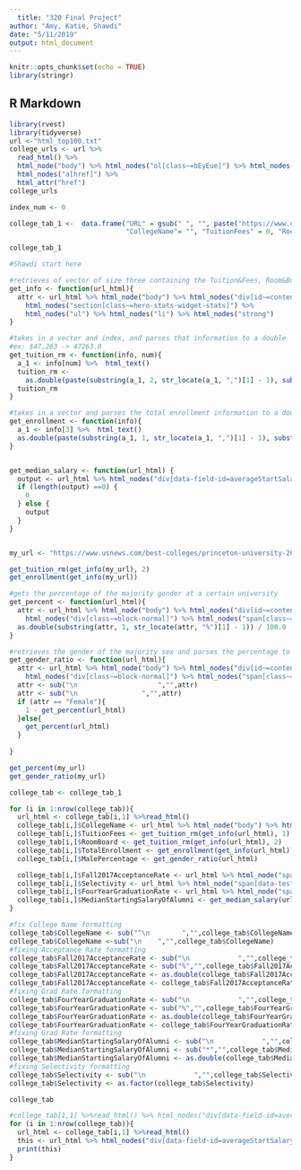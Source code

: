 ```yaml
---
  title: "320 Final Project"
author: "Amy, Katie, Shawdi"
date: "5/11/2019"
output: html_document
---
```

  
  ```r
knitr::opts_chunk$set(echo = TRUE)
library(stringr)
```

## R Markdown


```r
library(rvest)
library(tidyverse)
url <-"html_top100.txt"
college_urls <- url %>%
  read_html() %>%
  html_node("body") %>% html_nodes("ol[class~=bEyEue]") %>% html_nodes("li[id]")%>% html_nodes("h3") %>% 
  html_nodes("a[href]") %>%
  html_attr("href") 
college_urls

```


```r
index_num <- 0

college_tab_1 <-  data.frame("URL" = gsub(" ", "", paste("https://www.usnews.com",college_urls, sep = "")), 
                             "CollegeName"= "", "TuitionFees" = 0, "RoomBoard" = 0, "TotalEnrollment" = 0, "SchoolType" = "", "YearFounded" = 0, "Setting" = "", "Endowment2017" = 0, "MedianStartingSalaryOfAlumni" = 0, "Selectivity" = "", "Fall2017AcceptanceRate" = 0, "GenderDistribution" = 0, "FourYearGraduationRate" = 0, stringsAsFactors = FALSE) 

college_tab_1
```


```r
#Shawdi start here

#retrieves of vector of size three containing the Tuition&Fees, Room&Board, and total enrollment
get_info <- function(url_html){
  attr <- url_html %>% html_node("body") %>% html_nodes("div[id~=content-main]") %>%   
    html_nodes("section[class~=hero-stats-widget-stats]") %>%
    html_nodes("ul") %>% html_nodes("li") %>% html_nodes("strong")
}

#takes in a vector and index, and parses that information to a double
#ex: $47,263 -> 47263.0
get_tuition_rm <- function(info, num){
  a_1 <- info[num] %>%  html_text()
  tuition_rm <- 
    as.double(paste(substring(a_1, 2, str_locate(a_1, ",")[1] - 1), substring(a_1, str_locate(a_1, ",")[1] + 1, str_locate(a_1, " ")[1] - 1), sep=""))
  tuition_rm
}

#takes in a vector and parses the total enrollment information to a double
get_enrollment <- function(info){
  a_1 <- info[3] %>%  html_text()
  as.double(paste(substring(a_1, 1, str_locate(a_1, ",")[1] - 1), substring(a_1, str_locate(a_1, ",")[1] + 1), sep=""))
}


get_median_salary <- function(url_html) {
  output <- url_html %>% html_nodes("div[data-field-id=averageStartSalary]") %>%html_node("span[data-test-id]") %>% html_text()
  if (length(output) ==0) {
    0
  } else {
    output
  }
}


my_url <- "https://www.usnews.com/best-colleges/princeton-university-2627" %>% read_html()

get_tuition_rm(get_info(my_url), 2)
get_enrollment(get_info(my_url))

```

```r

#gets the percentage of the majority gender at a certain university
get_percent <- function(url_html){
  attr <- url_html %>% html_node("body") %>% html_nodes("div[id~=content-main]") %>%   
    html_nodes("div[class~=block-normal]") %>% html_nodes("span[class~=distribution-breakdown__percentage]") %>% html_text()
  as.double(substring(attr, 1, str_locate(attr, "%")[1] - 1)) / 100.0
}

#retrieves the gender of the majority sex and parses the percentage to be in terms of males
get_gender_ratio <- function(url_html){
  attr <- url_html %>% html_node("body") %>% html_nodes("div[id~=content-main]") %>%   
    html_nodes("div[class~=block-normal]") %>% html_nodes("span[class~=distribution-breakdown__percentage-copy]") %>% html_text()
  attr <- sub("\n                    ","",attr)
  attr <- sub("\n                ","",attr)
  if (attr == "Female"){
    1 - get_percent(url_html)
  }else{
    get_percent(url_html)
  }
  
}

get_percent(my_url)
get_gender_ratio(my_url)
```


```r
college_tab <- college_tab_1

for (i in 1:nrow(college_tab)){
  url_html <- college_tab[i,1] %>%read_html()
  college_tab[i,]$CollegeName <- url_html %>% html_node("body") %>% html_nodes("h1[class~=hero-heading]") %>% html_text()
  college_tab[i,]$TuitionFees <- get_tuition_rm(get_info(url_html), 1)
  college_tab[i,]$RoomBoard <- get_tuition_rm(get_info(url_html), 2)
  college_tab[i,]$TotalEnrollment <- get_enrollment(get_info(url_html))
  college_tab[i,]$MalePercentage <- get_gender_ratio(url_html)

  college_tab[i,]$Fall2017AcceptanceRate <- url_html %>% html_node("span[data-test-id~=r_c_accept_rate]") %>% html_text()
  college_tab[i,]$Selectivity <- url_html %>% html_node("span[data-test-id~=c_select_class]") %>% html_text()
  college_tab[i,]$FourYearGraduationRate <- url_html %>% html_node("span[data-test-id~=grad_rate_4_year]") %>% html_text()
  college_tab[i,]$MedianStartingSalaryOfAlumni <- get_median_salary(url_html)
}

```


```r
#fix College Name formatting
college_tab$CollegeName <- sub("^\n        ","",college_tab$CollegeName)
college_tab$CollegeName <-sub("\n    ","",college_tab$CollegeName)
#fixing Acceptance Rate formatting
college_tab$Fall2017AcceptanceRate <- sub("\n            ","",college_tab$Fall2017AcceptanceRate)
college_tab$Fall2017AcceptanceRate <- sub("%","",college_tab$Fall2017AcceptanceRate)
college_tab$Fall2017AcceptanceRate <- as.double(college_tab$Fall2017AcceptanceRate)
college_tab$Fall2017AcceptanceRate <- college_tab$Fall2017AcceptanceRate/100
#fixing Grad Rate formatting
college_tab$FourYearGraduationRate <- sub("\n            ","",college_tab$FourYearGraduationRate)
college_tab$FourYearGraduationRate <- sub("%","",college_tab$FourYearGraduationRate)
college_tab$FourYearGraduationRate <- as.double(college_tab$FourYearGraduationRate)
college_tab$FourYearGraduationRate <- college_tab$FourYearGraduationRate/100
#fixing Grad Rate formatting
college_tab$MedianStartingSalaryOfAlumni <- sub("\n            ","",college_tab$MedianStartingSalaryOfAlumni)
college_tab$MedianStartingSalaryOfAlumni <- sub("*","",college_tab$MedianStartingSalaryOfAlumni)
college_tab$MedianStartingSalaryOfAlumni <- as.double(college_tab$MedianStartingSalaryOfAlumni)
#fixing Selectivity formatting
college_tab$Selectivity <- sub("\n            ","",college_tab$Selectivity)
college_tab$Selectivity <- as.factor(college_tab$Selectivity)

college_tab
```



```r
#college_tab[1,1] %>%read_html() %>% html_nodes("div[data-field-id=averageStartSalary]") %>%html_node("span[data-test-id]") %>% html_text()
for (i in 1:nrow(college_tab)){
  url_html <- college_tab[i,1] %>%read_html()
  this <- url_html %>% html_nodes("div[data-field-id=averageStartSalary]") %>%html_node("span[data-test-id]") %>% html_text()
  print(this)
}
```

